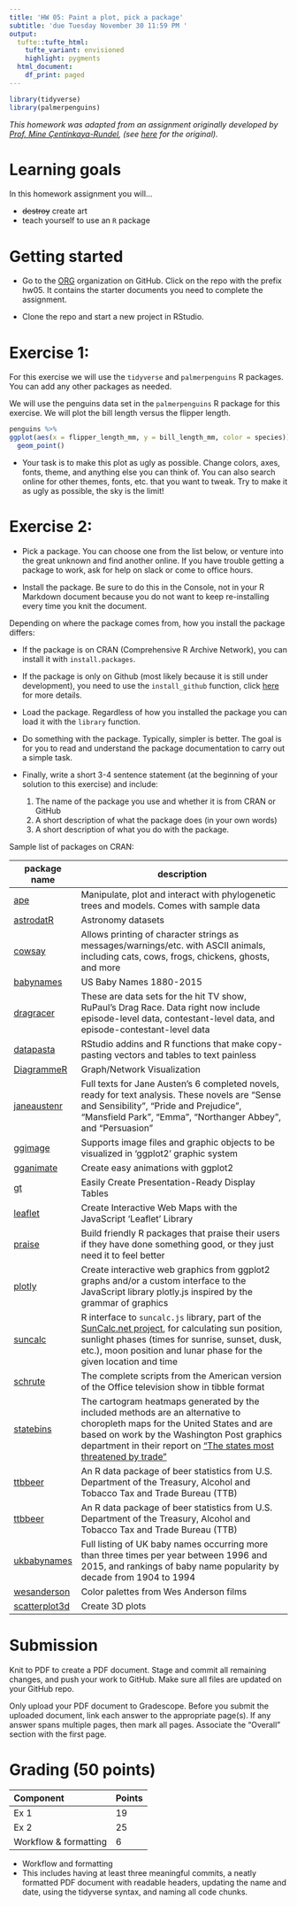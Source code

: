 ```yaml
---
title: 'HW 05: Paint a plot, pick a package'
subtitle: 'due Tuesday November 30 11:59 PM '
output:
  tufte::tufte_html:
    tufte_variant: envisioned
    highlight: pygments
  html_document:
    df_print: paged
---
```


```r
library(tidyverse)
library(palmerpenguins)
```


*This homework was adapted from an assignment originally developed by [Prof. Mine Çentinkaya-Rundel](https://mine-cr.com/), (see [here](https://ids-s1-20.github.io/homework/hw-04/hw-04-potpourri.html) for the original).*

# Learning goals

In this homework assignment you will...

-   ~~destroy~~ create art
-   teach yourself to use an `R` package

# Getting started

-   Go to the [ORG](https://github.com/sta199-f21) organization on GitHub. Click on the repo with the prefix hw05. It contains the starter documents you need to complete the assignment.

-   Clone the repo and start a new project in RStudio.

# Exercise 1:

For this exercise we will use the `tidyverse` and `palmerpenguins` R packages. You can add any other packages as needed.

We will use the penguins data set in the `palmerpenguins` R package for this exercise. We will plot the bill length versus the flipper length.

```r
penguins %>%
ggplot(aes(x = flipper_length_mm, y = bill_length_mm, color = species)) + 
  geom_point()
```

- Your task is to make this plot as ugly as possible. Change colors, axes, fonts, theme, and anything else you can think of. You can also search online for other themes, fonts, etc. that you want to tweak. Try to make it as ugly as possible, the sky is the limit!

# Exercise 2:

-   Pick a package. You can choose one from the list below, or venture into the great unknown and find another online. If you have trouble getting a package to work, ask for help on slack or come to office hours.

-   Install the package. Be sure to do this in the Console, not in your R Markdown document because you do not want to keep re-installing every time you knit the document.

Depending on where the package comes from, how you install the package differs:

  - If the package is on CRAN (Comprehensive R Archive Network), you can install it with `install.packages`.
  - If the package is only on Github (most likely because it is still under development), you need to use the `install_github` function, click [here](https://www.rdocumentation.org/packages/devtools/versions/1.13.6/topics/install_github) for more details.

-   Load the package. Regardless of how you installed the package you can load it with the `library` function.

-   Do something with the package. Typically, simpler is better. The goal is for you to read and understand the package documentation to carry out a simple task.

-   Finally, write a short 3-4 sentence statement (at the beginning of your solution to this exercise) and include:

    1.  The name of the package you use and whether it is from CRAN or GitHub
    2.  A short description of what the package does (in your own words)
    3.  A short description of what you do with the package.

Sample list of packages on CRAN:

+-----------------------------------------------------------------------------------------------+------------------------------------------------------------------------------------------------------------------------------------------------------------------------------------------------------------------------------------------------------------------------------------------------------------------------------------------+
| package name                                                                                  | description                                                                                                                                                                                                                                                                                                                              |
+===============================================================================================+==========================================================================================================================================================================================================================================================================================================================================+
| [ape](https://cran.r-project.org/web/packages/ape/index.html)                                 | Manipulate, plot and interact with phylogenetic trees and models. Comes with sample data                                                                                                                                                                                                                                                 |
+-----------------------------------------------------------------------------------------------+------------------------------------------------------------------------------------------------------------------------------------------------------------------------------------------------------------------------------------------------------------------------------------------------------------------------------------------+
| [astrodatR](https://cran.r-project.org/web/packages/astrodatR/index.html)                     | Astronomy datasets                                                                                                                                                                                                                                                                                                                       |
+-----------------------------------------------------------------------------------------------+------------------------------------------------------------------------------------------------------------------------------------------------------------------------------------------------------------------------------------------------------------------------------------------------------------------------------------------+
| [cowsay](https://cran.r-project.org/web/packages/cowsay/vignettes/cowsay_tutorial.html)       | Allows printing of character strings as messages/warnings/etc. with ASCII animals, including cats, cows, frogs, chickens, ghosts, and more                                                                                                                                                                                               |
+-----------------------------------------------------------------------------------------------+------------------------------------------------------------------------------------------------------------------------------------------------------------------------------------------------------------------------------------------------------------------------------------------------------------------------------------------+
| [babynames](http://hadley.github.io/babynames/)                                               | US Baby Names 1880-2015                                                                                                                                                                                                                                                                                                                  |
+-----------------------------------------------------------------------------------------------+------------------------------------------------------------------------------------------------------------------------------------------------------------------------------------------------------------------------------------------------------------------------------------------------------------------------------------------+
| [dragracer](https://cran.r-project.org/web/packages/dragracer/vignettes/dragracer-intro.html) | These are data sets for the hit TV show, RuPaul's Drag Race. Data right now include episode-level data, contestant-level data, and episode-contestant-level data                                                                                                                                                                         |
+-----------------------------------------------------------------------------------------------+------------------------------------------------------------------------------------------------------------------------------------------------------------------------------------------------------------------------------------------------------------------------------------------------------------------------------------------+
| [datapasta](https://milesmcbain.github.io/datapasta/)                                         | RStudio addins and R functions that make copy-pasting vectors and tables to text painless                                                                                                                                                                                                                                                |
+-----------------------------------------------------------------------------------------------+------------------------------------------------------------------------------------------------------------------------------------------------------------------------------------------------------------------------------------------------------------------------------------------------------------------------------------------+
| [DiagrammeR](https://rich-iannone.github.io/DiagrammeR/)                                      | Graph/Network Visualization                                                                                                                                                                                                                                                                                                              |
+-----------------------------------------------------------------------------------------------+------------------------------------------------------------------------------------------------------------------------------------------------------------------------------------------------------------------------------------------------------------------------------------------------------------------------------------------+
| [janeaustenr](https://github.com/juliasilge/janeaustenr)                                      | Full texts for Jane Austen's 6 completed novels, ready for text analysis. These novels are "Sense and Sensibility", "Pride and Prejudice", "Mansfield Park", "Emma", "Northanger Abbey", and "Persuasion"                                                                                                                                |
+-----------------------------------------------------------------------------------------------+------------------------------------------------------------------------------------------------------------------------------------------------------------------------------------------------------------------------------------------------------------------------------------------------------------------------------------------+
| [ggimage](https://cran.r-project.org/web/packages/ggimage/vignettes/ggimage.html)             | Supports image files and graphic objects to be visualized in 'ggplot2' graphic system                                                                                                                                                                                                                                                    |
+-----------------------------------------------------------------------------------------------+------------------------------------------------------------------------------------------------------------------------------------------------------------------------------------------------------------------------------------------------------------------------------------------------------------------------------------------+
| [gganimate](https://github.com/dgrtwo/gganimate)                                              | Create easy animations with ggplot2                                                                                                                                                                                                                                                                                                      |
+-----------------------------------------------------------------------------------------------+------------------------------------------------------------------------------------------------------------------------------------------------------------------------------------------------------------------------------------------------------------------------------------------------------------------------------------------+
| [gt](https://gt.rstudio.com/)                                                                 | Easily Create Presentation-Ready Display Tables                                                                                                                                                                                                                                                                                          |
+-----------------------------------------------------------------------------------------------+------------------------------------------------------------------------------------------------------------------------------------------------------------------------------------------------------------------------------------------------------------------------------------------------------------------------------------------+
| [leaflet](https://rstudio.github.io/leaflet/)                                                 | Create Interactive Web Maps with the JavaScript 'Leaflet' Library                                                                                                                                                                                                                                                                        |
+-----------------------------------------------------------------------------------------------+------------------------------------------------------------------------------------------------------------------------------------------------------------------------------------------------------------------------------------------------------------------------------------------------------------------------------------------+
| [praise](https://cran.r-project.org/web/packages/praise/praise.pdf)                           | Build friendly R packages that praise their users if they have done something good, or they just need it to feel better                                                                                                                                                                                                                  |
+-----------------------------------------------------------------------------------------------+------------------------------------------------------------------------------------------------------------------------------------------------------------------------------------------------------------------------------------------------------------------------------------------------------------------------------------------+
| [plotly](https://plotly-r.com/)                                                               | Create interactive web graphics from ggplot2 graphs and/or a custom interface to the JavaScript library plotly.js inspired by the grammar of graphics                                                                                                                                                                                    |
+-----------------------------------------------------------------------------------------------+------------------------------------------------------------------------------------------------------------------------------------------------------------------------------------------------------------------------------------------------------------------------------------------------------------------------------------------+
| [suncalc](https://cran.r-project.org/web/packages/suncalc/suncalc.pdf)                        | R interface to `suncalc.js` library, part of the [SunCalc.net project](http://suncalc.net), for calculating sun position, sunlight phases (times for sunrise, sunset, dusk, etc.), moon position and lunar phase for the given location and time                                                                                         |
+-----------------------------------------------------------------------------------------------+------------------------------------------------------------------------------------------------------------------------------------------------------------------------------------------------------------------------------------------------------------------------------------------------------------------------------------------+
| [schrute](https://bradlindblad.github.io/schrute/)                                            | The complete scripts from the American version of the Office television show in tibble format                                                                                                                                                                                                                                            |
+-----------------------------------------------------------------------------------------------+------------------------------------------------------------------------------------------------------------------------------------------------------------------------------------------------------------------------------------------------------------------------------------------------------------------------------------------+
| [statebins](https://cran.r-project.org/web/packages/statebins/statebins.pdf)                  | The cartogram heatmaps generated by the included methods are an alternative to choropleth maps for the United States and are based on work by the Washington Post graphics department in their report on ["The states most threatened by trade"](http://www.washingtonpost.com/wp-srv/special/business/states-most-threatened-by-trade/) |
+-----------------------------------------------------------------------------------------------+------------------------------------------------------------------------------------------------------------------------------------------------------------------------------------------------------------------------------------------------------------------------------------------------------------------------------------------+
| [ttbbeer](https://cran.r-project.org/web/packages/ttbbeer/ttbbeer.pdf)                        | An R data package of beer statistics from U.S. Department of the Treasury, Alcohol and Tobacco Tax and Trade Bureau (TTB)                                                                                                                                                                                                                |
+-----------------------------------------------------------------------------------------------+------------------------------------------------------------------------------------------------------------------------------------------------------------------------------------------------------------------------------------------------------------------------------------------------------------------------------------------+
| [ttbbeer](https://cran.r-project.org/web/packages/ttbbeer/ttbbeer.pdf)                        | An R data package of beer statistics from U.S. Department of the Treasury, Alcohol and Tobacco Tax and Trade Bureau (TTB)                                                                                                                                                                                                                |
+-----------------------------------------------------------------------------------------------+------------------------------------------------------------------------------------------------------------------------------------------------------------------------------------------------------------------------------------------------------------------------------------------------------------------------------------------+
| [ukbabynames](https://cran.r-project.org/web/packages/ukbabynames/ukbabynames.pdf)            | Full listing of UK baby names occurring more than three times per year between 1996 and 2015, and rankings of baby name popularity by decade from 1904 to 1994                                                                                                                                                                           |
+-----------------------------------------------------------------------------------------------+------------------------------------------------------------------------------------------------------------------------------------------------------------------------------------------------------------------------------------------------------------------------------------------------------------------------------------------+
| [wesanderson](https://cran.r-project.org/web/packages/wesanderson/wesanderson.pdf)            | Color palettes from Wes Anderson films                                                                                                                                                                                                                                                                                                   |
+-----------------------------------------------------------------------------------------------+------------------------------------------------------------------------------------------------------------------------------------------------------------------------------------------------------------------------------------------------------------------------------------------------------------------------------------------+
| [scatterplot3d](https://cran.r-project.org/web/packages/scatterplot3d/scatterplot3d.pdf)      | Create 3D plots                                                                                                                                                                                                                                                                                                                          |
+-----------------------------------------------------------------------------------------------+------------------------------------------------------------------------------------------------------------------------------------------------------------------------------------------------------------------------------------------------------------------------------------------------------------------------------------------+

# Submission

Knit to PDF to create a PDF document. Stage and commit all remaining changes, and push your work to GitHub. Make sure all files are updated on your GitHub repo.

Only upload your PDF document to Gradescope. Before you submit the uploaded document, link each answer to the appropriate page(s). If any answer spans multiple pages, then mark all pages. Associate the "Overall" section with the first page.

# Grading (50 points)

| Component             | Points |
|:----------------------|:-------|
| Ex 1                  | 19     |
| Ex 2                  | 25     |
| Workflow & formatting | 6      |

-   Workflow and formatting
-   This includes having at least three meaningful commits, a neatly formatted PDF document with readable headers, updating the name and date, using the tidyverse syntax, and naming all code chunks.
